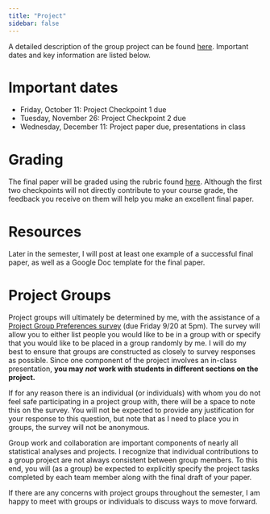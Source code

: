 ```yaml
---
title: "Project"
sidebar: false
---
```


A detailed description of the group project can be found [here](https://docs.google.com/document/d/1GpwqXcdKkyB9ctmUu54X4ukruu_WHNKJE0nkdVu041g/edit?usp=sharing). Important dates and key information are listed below.

# Important dates

- Friday, October 11: Project Checkpoint 1 due
- Tuesday, November 26: Project Checkpoint 2 due
- Wednesday, December 11: Project paper due, presentations in class

# Grading

The final paper will be graded using the rubric found [here](https://docs.google.com/spreadsheets/d/1yHYFqPwmK83aK0tPH8Qt0lTMeGFdtWZteNrQ0STXamw/edit?usp=sharing). Although the first two checkpoints will not directly contribute to your course grade, the feedback you receive on them will help you make an excellent final paper.

# Resources

Later in the semester, I will post at least one example of a successful final paper, as well as a Google Doc template for the final paper.

# Project Groups

Project groups will ultimately be determined by me, with the assistance of a [Project Group Preferences survey](https://docs.google.com/forms/d/e/1FAIpQLSeqclT9Eb7yQZs-_N7Qn1b-NQYJ7pB0PktPKkRIwa3w1s0Ldw/viewform?usp=sf_link) (due Friday 9/20 at 5pm). The survey will allow you to either list people you would like to be in a group with or specify that you would like to be placed in a group randomly by me. I will do my best to ensure that groups are constructed as closely to survey responses as possible. Since one component of the project involves an in-class presentation, **you may** ***not*** **work with students in different sections on the project.**

If for any reason there is an individual (or individuals) with whom you do not feel safe participating in a project group with, there will be a space to note this on the survey. You will not be expected to provide any justification for your response to this question, but note that as I need to place you in groups, the survey will not be anonymous.

Group work and collaboration are important components of nearly all statistical analyses and projects. I recognize that individual contributions to a group project are not always consistent between group members. To this end, you will (as a group) be expected to explicitly specify the project tasks completed by each team member along with the final draft of your paper.

If there are any concerns with project groups throughout the semester, I am happy to meet with groups or individuals to discuss ways to move forward.
